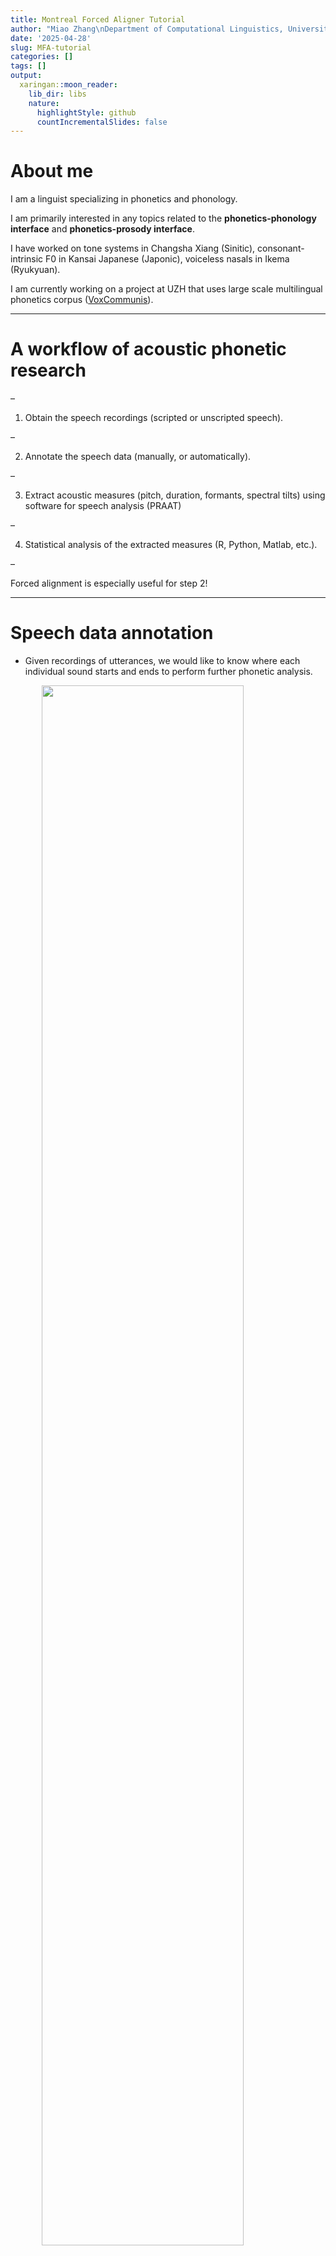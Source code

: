 ```yaml
---
title: Montreal Forced Aligner Tutorial
author: "Miao Zhang\nDepartment of Computational Linguistics, University of Zurich"
date: '2025-04-28'
slug: MFA-tutorial
categories: []
tags: []
output:
  xaringan::moon_reader:
    lib_dir: libs
    nature:
      highlightStyle: github
      countIncrementalSlides: false
---
```



# About me

I am a linguist specializing in phonetics and phonology. 

I am primarily interested in any topics related to the **phonetics-phonology interface** and **phonetics-prosody interface**. 

I have worked on tone systems in Changsha Xiang (Sinitic), consonant-intrinsic F0 in Kansai Japanese (Japonic), voiceless nasals in Ikema (Ryukyuan). 

I am currently working on a project at UZH that uses large scale multilingual phonetics corpus ([VoxCommunis](https://huggingface.co/datasets/pacscilab/VoxCommunis)).

---

# A workflow of acoustic phonetic research

--

1. Obtain the speech recordings (scripted or unscripted speech).

--

2. Annotate the speech data (manually, or automatically).

--

3. Extract acoustic measures (pitch, duration, formants, spectral tilts) using software for speech analysis (PRAAT)

--

4. Statistical analysis of the extracted measures (R, Python, Matlab, etc.).

--

Forced alignment is especially useful for step 2!

---

# Speech data annotation

- Given recordings of utterances, we would like to know where each individual sound starts and ends to perform further phonetic analysis.

<img src="annotation.jpg" width="80%" height="auto" style="display: block; margin-left: auto; margin-right: auto;">

---

# The input

![Sound](snd_only.png)

<div style="text-align: center;">
  <audio controls>
    <source src="ex_en.wav" type="audio/mpeg">
    Your browser does not support the audio element.
  </audio>
</div>

---

# The output

![Sound](snd_aligned.png)

<div style="text-align: center;">
  <audio controls>
    <source src="ex_en.wav" type="audio/mpeg">
    Your browser does not support the audio element.
  </audio>
</div>

---

# Why forced alignment?

- Manual annotation is not scalable to large speech corpora. 
  - Hand-annotate 10 minutes of recordings can easily cost more than 1 hour.

- Cross-annotator consistency may not be high.

- As scientists, we want to spend more time and energy thinking about research questions rather than doing repetitive _labor_ that may not always outperform algorithm.
  - Human errors are often less *transparent* than computational errors.

<img src="save_time.jpg" width="45%" height="auto" style="display: block; margin-left: auto; margin-right: auto;">

---

# Before we start

## Be cautious!

Forced alignment is NOT a Swiss army knife!

- Depending on the quality and amount of the training data, the alignment might not always be 'good'.

- All machine/deep learning algorithms leak.

- Be aware of all the compromises/assumptions you have to make and live with a **good enough** outcome!

---

## Be cautious

Some cases of misuse of forced alignment tools:

- Using a model and dictionary trained for adult speech to align child speech.

- Using a model and dictionary for an accent or dialect that the model was not trained on. 
  - e.g., Using a model trained on American English to align British English.

- Using a model and dictionary to align speech that contains too many **unknown** words to the dictionary.

---

# Some other factors that can affect

- The quality of the pronunciation dictionary.

- The quality of the recording.

- The variability in the speakers, utterances, etc.

, etc.

_Know what your model is for and what kind of data you have!_

---

# There are many forced aligners

- [FAVE-align](https://github.com/JoFrhwld/FAVE) (and a more advanced version: [new-fave](https://forced-alignment-and-vowel-extraction.github.io/new-fave/))

- [DARLA](http://darla.dartmouth.edu/)

- [MAUS](https://www.bas.uni-muenchen.de/Bas/BasMAUS.html) (the online user interface: [WebMAUS](https://clarin.phonetik.uni-muenchen.de/BASWebServices/interface/WebMAUSGeneral))

- [CMU Sphinx](https://cmusphinx.github.io/)

, etc.

---

# Why Montreal Forced Alignment (MFA)?

- MFA allows you to train your own acoustic model with your own data.

- MFA website also contains lots of pretrained acoustic models, G2P models, and pronunciation dictionaries that are ready to use.
  - Grapheme-to-morpheme (G2P) models are models that take the orthography as the input and output the pronunciation automatically.

That said, if you speech data is covered by the alignment tools in the previous slide, you can save the time and align your data directly with other forced aligners.

But we will focus on using MFA.

---

# How does MFA forced align anything?

> "The Montreal Forced Aligner by default goes through four primary stages of training. The first pass of alignment uses <span style="color:red;">**monophone models**</span>, where each phone is modelled the same regardless of phonological context. The second pass uses <span style="color:red;">**triphone models**</span>, where context on either side of a phone is taken into account for acoustic models. The third pass performs <span style="color:red;">**LDA+MLLT**</span> to learn a transform of the features that makes each phone’s features maximally different. The final pass enhances the triphone model by taking into account <span style="color:red;">**speaker differences**</span>, and calculates a transformation of the mel frequency cepstrum coefficients (MFCC) features for each speaker."

<p style="text-align: right;">---From MFA Official website.</p>

---

# Installing MFA

MFA is installed through `conda-forge`. We will need to install [Anaconda](https://www.anaconda.com/) first.

 > Although the MFA website mentions that the user can just install <span style="color: red">miniconda</span>, a minimal version of Anaconda, I highly recommend installing <span style="color: red">Anaconda</span> directly. Users who use MFA sooner or later will probably need to use Python extensively as well. Anaconda builds the environment neccessary for doing data science/machine learning.

Go to the website of Anaconda and download the version suitable to your OS (Windows, macOS). Installing instructions can be found [here](https://www.anaconda.com/docs/getting-started/anaconda/install#windows-installation). 

.center[![Anaconda3](Anaconda_Logo.png)]

---

# Installing MFA

After Anaconda is installed, open your terminal (on macOS), or PowerShell (on Windows).

```bash
conda create -n aligner -c conda-forge montreal-forced-aligner
```

The `aligner` label flowing `-n` will be the name of the environment you create for your MFA. It can be any strings: _mfa_, _aligner3_, etc.

When the installation is successful, use the following code to activate the environment you just created.

```bash
conda activate aligner
```

Again, the strings following `activate` should be the environment name you specified in the installing command above.

---

# What to prepare to use MFA to align?

There are several things you need to prepare:

- Speech **recordings** (`.wav`, `.mp3`, etc.) with corresponding sentence-level **transcripts** (`.TextGrid`).

--

- A **pronunciation dictionary** (that shows how words are pronounced in terms of IPA or other transcription systems, e.g., X-SAMPA, ARPABET, etc.)

--

- An **acoustic model** (that represents how audio signals relate to linguistic units like phonemes or words).

---

# Use case 1 (the simplest use)

1. Recordings &#10004;

2. Transcripts &#10004;

3. Dictionary &#10004;

4. Acoustic model &#10004;

You have all preparations ready. Time to align!

---

## Recordings and the transcripts

Each recording should have a corresponding `.TextGrid` file that logs down the transcript of each utterances.

![File preparation](prep_files.png)

The recordings should not be too long. It is recommended that a single recording be less than 10-minute long. 

I prefer that each recording contains only one short utterance.

---

## Download from MFA database

Since MFA already contains an acoustic model and a dictionary for English speech, we will just download them from MFA and use directly.

```bash
# Download the English (US) dictionary
mfa model download dictionary english_us_mfa

# Download the pretrained acoustic model for English
mfa model download acoustic english_mfa
```

---

## Running MFA to align

Before we start aligning, we need to do some sanity check first.

1. Make sure that every recording has an accompanying `.TextGrid` file.
2. Make sure that there aren't too many unknown words (<span style="color:red;">OOV words</span>, _Out-Of-Vocabulary_).

```bash
# Corpus validation
mfa validate --ignore_acoustics --no_final_clean --clean CORPUS_DIRECTORY english_us_mfa
```

---

## If the previous step ran successfully

You should see something like this: 

<img src="validation.png" width="80%" height="auto" style="display: block; margin-left: auto; margin-right: auto;">

---

## MFA align

OK, since it says "There were no sound files missing transcriptions," we can proceed to align.

```bash
mfa align --clean --final_clean CORPUS_DIRECTORY english_us_mfa english_mfa
          OUTPUT_DIRECTORY
```

Usually I just put the `OUTPUT_DIRECTORY` with an "output" folder in the `CORPUS_DIRECTORY`.

For example, if my `CORPUS_DIRECTORY` is `path/to/my/corpus`, then the `OUTPUT_DIRECTORY` is `path/to/my/corpus/output`.

To make sure that there is no path errors, it is recommended to use full path names. A full path should start with <span style="color:red;">`~/`</span> on macOS, or <span style="color:red;">`C:\\`</span> (Or any other disks on your computer, such as <span style="color:red;">`D:\\`</span>) on Windows.

---

## If the previous code ran successfully

You should now be able to see an `output` folder created in your corpus folder like this:

<img src="corpus_aligned.png" width="80%" height="auto" style="display: block; margin-left: auto; margin-right: auto;">

---

## The result

Now you should see the result I showed in the beginning: 

![Sound](snd_aligned.png)

---

# Use case 2:

1. Recordings &#10004;

2. Transcripts

3. Dictionary &#10004;

4. Acoustic model &#10004;

I don't have transcripts ready.

---

## Create your transcripts

It is easy to create `.TextGrid` files in PRAAT to add transcript.

<img src="open_from_praat.png" width="80%" height="auto" style="display: block; margin-left: auto; margin-right: auto;">

---

## Create your transcripts

<img src="to_tg.png" width="80%" height="auto" style="display: block; margin-left: auto; margin-right: auto;">

---

## Create your transcripts

<img src="create_tier.png" width="80%" height="auto" style="display: block; margin-left: auto; margin-right: auto;">

---

## Create your transcripts

You can use [PRAAT scripting](https://www.fon.hum.uva.nl/praat/manual/Scripting.html) to bulk create `.TextGrid` files if you have a list of the transcripts of each recording.

> For a tutorial on PRAAT scripting, please check out [here](https://bookdown.org/thea_knowles/casa_coding_group/).

Once your `.TextGrid` files are ready, the rest is the same as in <span style="color: red">Use Case 1</span>.

---

# Use case 3

1. Recordings &#10004;

2. Transcripts &#10004;

3. Dictionary 

4. Acoustic model 

I don't have a dictionary yet.

---

## Create dictionary

If you can all unique words in your corpus, you can create your own dictionary.

The pronunciation dictionary should be formatted as a <span style="color: red">CMU pronunciation dictionary</span> in `.txt` or `.dict`.

A CMU pronunciation dictionary usually look like this:

```r
ipa_dict <- list(
  "hello" = "h ə l oʊ",
  "world" = "w ɜːr l d",
  "computer" = "k ə m p j uː t ər",
  "science" = "s aɪ ə n s",
  "example" = "ɪ ɡ z æ m p ə l",
  "dictionary" = "d ɪ k ʃ ə n ɛ r i",
  "pronunciation" = "p r ə n ə n s i eɪ ʃ ə n",
  "generator" = "dʒ ɛ n ə r eɪ t ər",
  "switzerland" = "s w ɪ t s ər l æ n d",
  "zurich" = "z ʊ r ɪ k"
)

for (word in names(ipa_dict)) {
  cat(sprintf("%s\t%s  \n", word, ipa_dict[[word]]))
}
```

Words and phones are tab-separated, whereas individual phones are white-space-separated.

---

## Use G2P to generate pronunciation

If the word list is huge, use Grapheme-to-Morpheme (G2P) tools to generate pronunciations.

Some easy-to-use G2P tools:

- [Epitran](https://github.com/dmort27/epitran)
- [XPF](https://cohenpr-xpf.github.io/XPF/)
- [CharsiuG2P](https://github.com/lingjzhu/CharsiuG2P)

---

# Use Case 3

1. Recordings &#10004;

2. Transcripts &#10004;

3. Dictionary &#10004;

4. Acoustic model 

Our dictionary is ready now! Time to train.

---

## The most important use

Yet simple to implement.

If recordings, transcripts, and the dictionary are all ready, training your own model can be done in just <span style="color: red">one line</span> in MFA.

```bash
mfa train --clean --final_clean CORPUS_DIRECTORY DICTIONARY_PATH OUTPUT_MODEL_PATH 
```

> For all the MFA commands, you can type `mfa COMMAND --help` to see what options you can use. The `COMMAND` includes but is not limited to `validate`, `align`, or `train`.
---

## An example: Upper Sorbian from Mozilla Common Voice

[Mozilla Common Voice](https://commonvoice.mozilla.org/) is an online crowd-sourced multilingual dataset for automatic speech recognition.

I downloaded the Upper Sorbian dataset for demonstration, since it is relatively small with 3 hours of validated recordings.

The time it takes to train a model depends on the total length of your recordings and the power of your computer.

Training a model on a dataset with approximately 2800 hours of recordings on my computer (Macbook Pro with A3 chip and 36GB of memory) took more than 36 hours.

---

## Training

```bash
mfa train --clean --final_clean /Users/miaozhang/Downloads/MFATutorial2021/hsb_v21/validated /Users/miaozhang/Downloads/MFATutorial2021/hsb_v21/hsb_xpf_lexicon21.txt /Users/miaozhang/Downloads/MFATutorial2021/hsb_v21/hsb_v21_mfa_model.zip
```

Just replace the `/Users/miaozhang/Downloads/MFATutorial2021/` with a path on your own computer.

## If it ran successfully

You should see this in your terminal/shell window: 

<img src="start_training.png" width="80%" height="auto" style="display: block; margin-left: auto; margin-right: auto;">

---

## When training is finished

You will find a `.zip` file: `hsb_v21_mfa_model.zip` in the folder.

Now you can run codes we already tried in <span style="color: red">Use Case 1</span> to align the data.

---

# The next step: acoustic analysis

We would like to use the corpus to perform more acoustic analysis, such extracting the F0, formants, duration, etc.

I created a very simple formant extraction script that you can use: `formant_simple.praat`

The script requires the directories of the <span style="color: red>recordings</span>, and the alignment <span style="color: red>output</span>. 

---

# When you have obtained the acoustic measures

You can do all sorts of analysis in R or Python...

---

# Summary

In this tutorial,

- We clarified why we need MFA and what to keep in mind upon using it.

- We then went through the installation of Anaconda and MFA.

- We learned three major uses of MFA.

To explore more of the functionality of MFA, one should refer to their [documentation](https://montreal-forced-aligner.readthedocs.io/en/latest/#).

---

class: center, middle

# Thanks for coming to the tutorial



